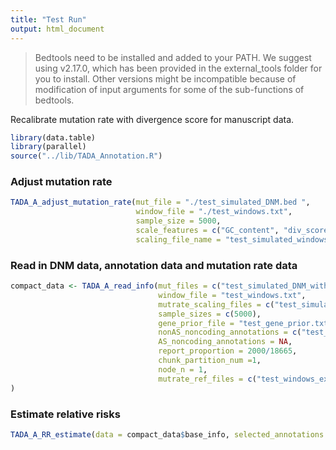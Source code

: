 ```yaml
---
title: "Test Run"
output: html_document
---
```


> Bedtools need to be installed and added to your PATH. We suggest using v2.17.0, which has been provided in the external_tools folder for you to install. Other versions might be incompatible because of modification of input arguments for some of the sub-functions of bedtools.

Recalibrate mutation rate with divergence score for manuscript data.

```r
library(data.table)
library(parallel)
source("../lib/TADA_Annotation.R")
```

### Adjust mutation rate 

```r
TADA_A_adjust_mutation_rate(mut_file = "./test_simulated_DNM.bed ",
                            window_file = "./test_windows.txt",
                            sample_size = 5000, 
                            scale_features = c("GC_content", "div_score"),
                            scaling_file_name = "test_simulated_windows_mutrate_with_div_score_scaling_file_for_test_DNM.txt")
```

### Read in DNM data, annotation data and mutation rate data
```r
compact_data <- TADA_A_read_info(mut_files = c("test_simulated_DNM_with_allele_info.txt"),
                                 window_file = "test_windows.txt",
                                 mutrate_scaling_files = c("test_simulated_windows_mutrate_with_div_score_scaling_file_for_test_DNM.txt"),
                                 sample_sizes = c(5000),
                                 gene_prior_file = "test_gene_prior.txt",
                                 nonAS_noncoding_annotations = c("test_non_allele_specific_annotation_1.bed"),
                                 AS_noncoding_annotations = NA,
                                 report_proportion = 2000/18665,
                                 chunk_partition_num =1,
                                 node_n = 1,
                                 mutrate_ref_files = c("test_windows_extended_1bp_for_getting_base_level_mutrate.bed.fasta.tri.alt_A.mutrate.bw", "test_windows_extended_1bp_for_getting_base_level_mutrate.bed.fasta.tri.alt_C.mutrate.bw", "test_windows_extended_1bp_for_getting_base_level_mutrate.bed.fasta.tri.alt_G.mutrate.bw", "test_windows_extended_1bp_for_getting_base_level_mutrate.bed.fasta.tri.alt_T.mutrate.bw")
)

```

### Estimate relative risks
```r
TADA_A_RR_estimate(data = compact_data$base_info, selected_annotations = c(1), gene_prior_file = "test_gene_prior.txt", optimization_iteration = 2000)
```
